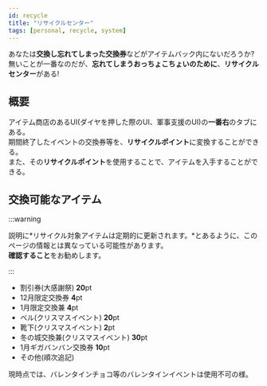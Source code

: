 ```yaml
---
id: recycle
title: "リサイクルセンター"
tags: [personal, recycle, system]
---
```

あなたは**交換し忘れてしまった交換券**などがアイテムバック内にないだろうか?  
無いことが一番なのだが、**忘れてしまうおっちょこちょいのために**、**リサイクルセンター**がある!
## 概要
アイテム商店のあるUI(ダイヤを押した際のUI、軍事支援のUI)の**一番右**のタブにある。  
期間終了したイベントの交換券等を、**リサイクルポイント**に変換することができる。  
また、その**リサイクルポイント**を使用することで、アイテムを入手することができる。

## 交換可能なアイテム
:::warning

説明に*リサイクル対象アイテムは定期的に更新されます。*とあるように、このページの情報とは異なっている可能性があります。<br /><b>確認すること</b>をお勧めします。

:::
 - 割引券(大感謝祭) **20**pt
 - 12月限定交換券 **4**pt
 - 1月限定交換兼 **4**pt
 - ベル(クリスマスイベント) **20**pt
 - 靴下(クリスマスイベント) **2**pt
 - 冬の城交換兼(クリスマスイベント) **30**pt
 - 1月ギガバンバン交換券 **10**pt
 - その他(順次追記)

現時点では、バレンタインチョコ等のバレンタインイベントは使用不可の様。
